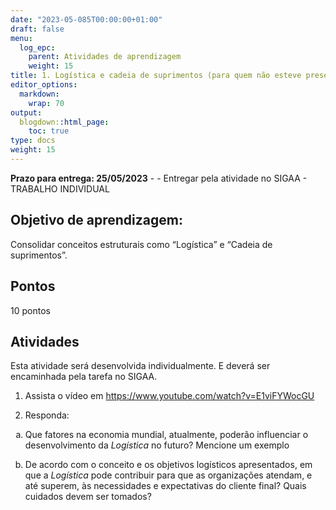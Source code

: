 ```yaml
---
date: "2023-05-085T00:00:00+01:00"
draft: false
menu:
  log_epc:
    parent: Atividades de aprendizagem
    weight: 15
title: 1. Logística e cadeia de suprimentos (para quem não esteve presente)
editor_options: 
  markdown: 
    wrap: 70
output: 
  blogdown::html_page:
    toc: true
type: docs
weight: 15
---
```


**Prazo para entrega: 25/05/2023** - - Entregar pela atividade no SIGAA - TRABALHO INDIVIDUAL


## Objetivo de aprendizagem: 

Consolidar conceitos estruturais como "Logística" e "Cadeia de suprimentos". 

## Pontos

10 pontos

## Atividades

Esta atividade será desenvolvida individualmente. E deverá ser encaminhada pela tarefa no SIGAA. 

1. Assista o vídeo em [https://www.youtube.com/watch?v=E1viFYWocGU](https://www.youtube.com/watch?v=E1viFYWocGU)

2. Responda: 
a) Que fatores na economia mundial, atualmente, poderão influenciar o desenvolvimento da _Logística_ no futuro? Mencione um exemplo

b) De acordo com o conceito e os objetivos logísticos apresentados, em que a _Logística_ pode contribuir para que as organizações atendam, e até superem, às necessidades e expectativas do cliente final? Quais cuidados devem ser tomados? 



